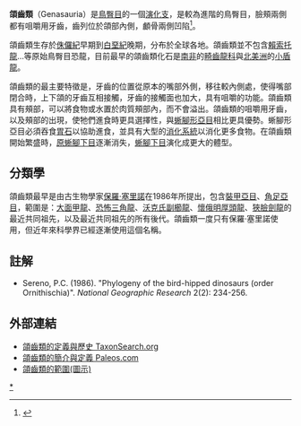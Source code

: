 {{Automatic taxobox
| name = 頜齒類  
| fossil_range = 早[[侏罗纪|侏罗纪]]到晚[[白垩纪|白垩纪]]，{{fossil_range|199.6|65.5}}
| image = 
| image_width = 
| image_caption = 
| taxon = Genasauria
| unranked_familia_authority = {{link-en|Sereno|Paul Sereno}}，1986
| subdivision_ranks = [[演化支|演化支]]
| subdivision = 
*?†[[赖索托龙属|赖索托龙属]] ''Lesothosaurus''
*†[[巧合角龙属|巧合角龙属]] ''Serendipaceratops''
*†'''[[新鸟臀类|新鸟臀类]] Neornithischia''' 
*†'''[[装甲类|装甲类]] Thyreophora'''
| synonyms =
*'''厚脚龙类 Pachypoda''' <br><small>[[恩斯特·海克尔|Haeckel]]，1895</small>
}}

'''頜齒類'''（Genasauria）是[[鳥臀目|鳥臀目]]的一個[[演化支|演化支]]，是較為進階的鳥臀目，臉頰兩側都有咀嚼用牙齒，齒列位於頜部內側，顱骨兩側凹陷<ref name="Lambert2002">{{cite book|author=David Lambert, Darren Naish, Elizabeth Wyse|year=2002|title=Encyclopedia of Dinosaurs and Prehistoric Life|publisher= Dorling Kindersley Publishers Ltd}}</ref>。

頜齒類生存於[[侏儸紀|侏儸紀]]早期到[[白堊紀|白堊紀]]晚期，分布於全球各地。頜齒類並不包含[[賴索托龍|賴索托龍]]…等原始鳥臀目恐龍，目前最早的頜齒類化石是[[南非|南非]]的[[畸齒龍科|畸齒龍科]]與[[北美洲|北美洲]]的[[小盾龍|小盾龍]]。

頜齒類的最主要特徵是，牙齒的位置從原本的嘴部外側，移往較內側處，使得嘴部閉合時，上下頜的牙齒互相接觸，牙齒的接觸面也加大，具有咀嚼的功能。頜齒類具有頰部，可以將食物或水置於肉質頰部內，而不會溢出。頜齒類的咀嚼用牙齒，以及頰部的出現，使牠們進食時更具選擇性，與[[蜥腳形亞目|蜥腳形亞目]]相比更具優勢。蜥腳形亞目必須吞食[[胃石|胃石]]以協助進食，並具有大型的[[消化系統|消化系統]]以消化更多食物。在頜齒類開始繁盛時，[[原蜥腳下目|原蜥腳下目]]逐漸消失，[[蜥腳下目|蜥腳下目]]演化成更大的體型。

==分類學==
頜齒類最早是由古生物學家[[保羅·塞里諾|保羅·塞里諾]]在1986年所提出，包含[[裝甲亞目|裝甲亞目]]、[[角足亞目|角足亞目]]，範圍是：[[甲龍|大面甲龍]]、[[三角龍|恐怖三角龍]]、[[副櫛龍|沃克氏副櫛龍]]、[[厚頭龍|懷俄明厚頭龍]]、[[劍龍|狹臉劍龍]]的最近共同祖先，以及最近共同祖先的所有後代。頜齒類一度只有保羅·塞里諾使用，但近年來科學界已經逐漸使用這個名稱。

==註解==
<div class="references-small">
<references></references>
*Sereno, P.C. (1986). "Phylogeny of the bird-hipped dinosaurs (order Ornithischia)". ''National Geographic Research'' 2(2): 234-256.
</div>

==外部連結==
*[https://web.archive.org/web/20080405193616/http://www.taxonsearch.org/dev/taxon_edit.php?Action=View&tax_id=146 頜齒類的定義與歷史 TaxonSearch.org]
*[https://web.archive.org/web/20081201083750/http://www.palaeos.com/Vertebrates/Units/320Ornithischia/100.html#Genasauria 頜齒類的簡介與定義 Paleos.com]
* [http://www.geol.umd.edu/~tholtz/G104/handouts/104GenasauriaPhyl.pdf 頜齒類的範圍(圖示)] {{Wayback|url=http://www.geol.umd.edu/~tholtz/G104/handouts/104GenasauriaPhyl.pdf |date=20210416223500 }}
{{鳥頸類主龍}}
{{Taxonbar|from=Q2605453}}

[[Category:鳥臀目|*]]